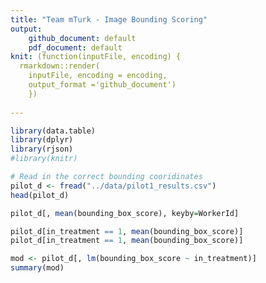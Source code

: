 ```yaml
---
title: "Team mTurk - Image Bounding Scoring"
output: 
    github_document: default
    pdf_document: default
knit: (function(inputFile, encoding) {
  rmarkdown::render(
    inputFile, encoding = encoding,
    output_format ='github_document')
    })
  
---
```


```r
library(data.table)
library(dplyr)
library(rjson)
#library(knitr)
```

```r
# Read in the correct bounding cooridinates
pilot_d <- fread("../data/pilot1_results.csv")
head(pilot_d)
```

```r
pilot_d[, mean(bounding_box_score), keyby=WorkerId]
```

```r
pilot_d[in_treatment == 1, mean(bounding_box_score)]
pilot_d[in_treatment == 1, mean(bounding_box_score)]

mod <- pilot_d[, lm(bounding_box_score ~ in_treatment)]
summary(mod)
```


